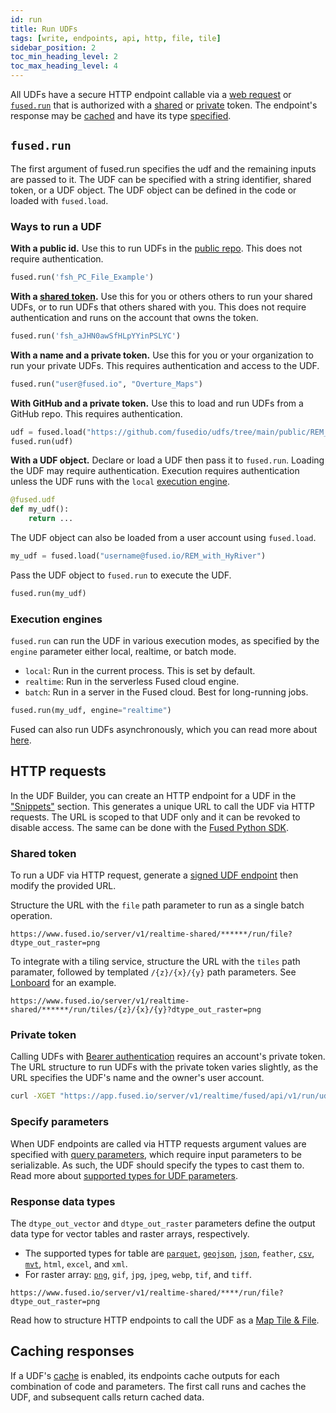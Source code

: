 ```yaml
---
id: run
title: Run UDFs
tags: [write, endpoints, api, http, file, tile]
sidebar_position: 2
toc_min_heading_level: 2
toc_max_heading_level: 4
---
```


All UDFs have a secure HTTP endpoint callable via a [web request](/core-concepts/run/#http-requests) or [`fused.run`](/core-concepts/run/#fusedrun) that is authorized with a [shared](/core-concepts/run/#shared-token) or [private](/core-concepts/run/#private-token) token. The endpoint's response may be [cached](/core-concepts/run/#caching-responses) and have its type [specified](/core-concepts/run/#response-data-types).

## `fused.run`


The first argument of fused.run specifies the udf and the remaining inputs are passed to it. The UDF can be specified with a string identifier, shared token, or a UDF object. The UDF object can be defined in the code or loaded with `fused.load`.

### Ways to run a UDF

**With a public id.** Use this to run UDFs in the [public repo](https://github.com/fusedio/udfs/tree/main). This does not require authentication.

```python showLineNumbers
fused.run('fsh_PC_File_Example')
```

**With a [shared token](/core-concepts/run/#shared-token).** Use this for you or others others to run your shared UDFs, or to run UDFs that others shared with you. This does not require authentication and runs on the account that owns the token.

```python showLineNumbers
fused.run('fsh_aJHN0awSfHLpYYinPSLYC')
```


**With a name and a private token.** Use this for you or your organization to run your private UDFs. This requires authentication and access to the UDF.

```python showLineNumbers
fused.run("user@fused.io", "Overture_Maps")
```

**With GitHub and a private token.** Use this to load and run UDFs from a GitHub repo. This requires authentication.


```python showLineNumbers
udf = fused.load("https://github.com/fusedio/udfs/tree/main/public/REM_with_HyRiver/")
fused.run(udf)
```

**With a UDF object.** Declare or load a UDF then pass it to `fused.run`. Loading the UDF may require authentication. Execution requires authentication unless the UDF runs with the `local` [execution engine](/core-concepts/run/#execution-engines).

```python showLineNumbers
@fused.udf
def my_udf():
    return ...
```

The UDF object can also be loaded from a user account using `fused.load`.

```py
my_udf = fused.load("username@fused.io/REM_with_HyRiver")
```

Pass the UDF object to `fused.run` to execute the UDF.

```python showLineNumbers
fused.run(my_udf)
```


### Execution engines

`fused.run` can run the UDF in various execution modes, as specified by the `engine` parameter either local, realtime, or batch mode.
- `local`: Run in the current process. This is set by default.
- `realtime`: Run in the serverless Fused cloud engine.
- `batch`: Run in a server in the Fused cloud. Best for long-running jobs.

```python showLineNumbers
fused.run(my_udf, engine="realtime")
```

Fused can also run UDFs asynchronously, which you can read more about [here](/core-concepts/advanced-execution/async/).



## HTTP requests

In the UDF Builder, you can create an HTTP endpoint for a UDF in the ["Snippets"](/workbench/udf-builder/code-editor/#share-snippets) section. This generates a unique URL to call the UDF via HTTP requests. The URL is scoped to that UDF only and it can be revoked to disable access. The same can be done with the [Fused Python SDK](/python-sdk/).




### Shared token

To run a UDF via HTTP request, generate a [signed UDF endpoint](/workbench/udf-builder/udf-editor/#share--snippets) then modify the provided URL.

Structure the URL with the `file` path parameter to run as a single batch operation.

```
https://www.fused.io/server/v1/realtime-shared/******/run/file?dtype_out_raster=png
```

To integrate with a tiling service, structure the URL with the `tiles` path paramater, followed by templated `/{z}/{x}/{y}` path parameters. See [Lonboard](/user-guide/out/lonboard/) for an example.

```
https://www.fused.io/server/v1/realtime-shared/******/run/tiles/{z}/{x}/{y}?dtype_out_raster=png
```

### Private token

Calling UDFs with [Bearer authentication](https://swagger.io/docs/specification/authentication/bearer-authentication/) requires an account's private token. The URL structure to run UDFs with the private token varies slightly, as the URL specifies the UDF's name and the owner's user account.

```bash
curl -XGET "https://app.fused.io/server/v1/realtime/fused/api/v1/run/udf/saved/user@fused.io/caltrain_live_location?dtype_out_raster=png" -H "Authorization: Bearer $ACCESS_TOKEN"
```

### Specify parameters

When UDF endpoints are called via HTTP requests argument values are specified with [query parameters](https://www.branch.io/glossary/query-parameters/), which require input parameters to be serializable. As such, the UDF should specify the types to cast them to. Read more about [supported types for UDF parameters](/python-sdk/#typing).


### **Response data** types

The `dtype_out_vector` and `dtype_out_raster` parameters define the output data type for vector tables and raster arrays, respectively.
- The supported types for table are [`parquet`](/user-guide/out/duckdb/#3-query-using-read_parquet), [`geojson`](/user-guide/out/deckgl/#vector-tile-layers), [`json`](/user-guide/out/deckgl/#h3hexagonlayer), `feather`, [`csv`](/user-guide/out/googlesheets/), [`mvt`](user-guide/out/mapbox/#2-create-a-mapbox-html-map), `html`, `excel`, and `xml`.
- For raster array: [`png`](/user-guide/out/deckgl/#raster-tile-layers), `gif`, `jpg`, `jpeg`, `webp`, `tif`, and `tiff`.

```
https://www.fused.io/server/v1/realtime-shared/****/run/file?dtype_out_raster=png
```

Read how to structure HTTP endpoints to call the UDF as a [Map Tile & File](/core-concepts/filetile/#call-http-endpoints).


## Caching responses
If a UDF's [cache](/workbench/udf-builder/code-editor/#cache) is enabled, its endpoints cache outputs for each combination of code and parameters. The first call runs and caches the UDF, and subsequent calls return cached data.
